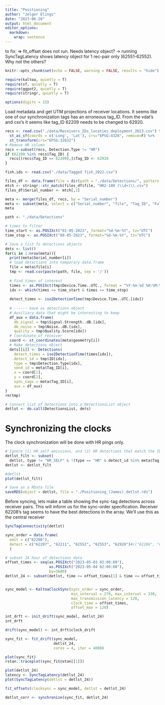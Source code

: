 ```yaml
---
title: "Positioning"
author: "Jelger Elings"
date: "2023-06-28"
output: html_document
editor_options: 
  markdown: 
    wrap: sentence
---
```



to fix:
 => fit_offset does not run. Needs latency object? 
  -> running SyncTagLatency shows latency object for 1 rec-pair only (62551-62552). Why not the others? 

```r
knitr::opts_chunk$set(echo = FALSE, warning = FALSE, results = "hide")

require(kaltoa, quietly = T)
require(sf, quietly = T)
require(ggpot2, quietly = T)
require(stringr, quietly = T)

options(digits = 15)
```

Load metadata and get UTM projections of receiver locations.
It seems like one of our synchronization tags has an erroneous tag_ID.
From the vdat's and csv's it seems like tag_ID 62209 needs to be changed to 62920.

```r
recs <- read.csv("./data/Receivers_IDs_locaties_deployment_2023.csv") %>%
  st_as_sf(coords = c('Long', 'Lat'), crs="EPSG:4326", remove=F) %>%
  st_transform(crs="EPSG:32632")
# Remove HR column
recs <-subset(recs, Detection.Type != "HR")
if (62209 %in% recs$Tag_ID) {
  recs[(recs$Tag_ID == 62209),]$Tag_ID <- 62920
}

fish.ids <- read.csv("./data/Tagged fish_2022.csv")
```


```r
files_df <- data.frame(file = dir(path = "./data/Detections/", pattern = "*.\\.csv"))
mtch <- stringr::str_match(files_df$file, "HR2-180 (\\d+)\\.csv")
files_df$Serial_number <- mtch[,2]

meta <- merge(files_df, recs, by = "Serial_number")
meta <- subset(meta, select = c("Serial_number", "file", "Tag_ID", "Full_Tag_ID", "geometry"))
meta
```

```r
path <- "./data/Detections"

# times to filter
time_start <- as.POSIXct("01-05-2023", format="%d-%m-%Y", tz="UTC")
time_stop <- as.POSIXct("08-05-2023", format="%d-%m-%Y", tz="UTC")

# Save a list fo detections objects
dets <- list()
for(i in 1:nrow(meta)){
  print(meta$Serial_number[i])
  # load detections into temporary data.frame
  file = meta$file[i]
  tmp <- read.csv(paste(path, file, sep = '/'))
  
  # Find times of interest
  times <- as.POSIXct(tmp$Device.Time..UTC., format = "%Y-%m-%d %H:%M:%OS")
  idx <- which(times >= time_start & times <= time_stop)
  
  detect_times <- iso2DetectionTime(tmp$Device.Time..UTC.[idx])
  
  # ------ Save as detections object
  # Auxiliary data that might be interesting to keep
  df_aux = data.frame(
    db_signal = tmp$Signal.Strength..dB.[idx],
    db_noise = tmp$Noise..dB.[idx],
    quality = tmp$Quality.Score[idx])
  # Coordinate of receiver
  coord <- st_coordinates(meta$geometry[i])
  # Make detections object
  dets[[i]] <- Detections(
    detect_times = iso2DetectionTime(times[idx]), 
    detect_id = tmp$ID[idx], 
    type = tmp$Detection.Type[idx], 
    send_id = meta$Tag_ID[i], 
    x = coord[1], 
    y = coord[2], 
    sync_tags = meta$Tag_ID[i], 
    aux = df_aux)
}
rm(tmp)

# Convert list of Detections into a DetectionsList object
detlst <- do.call(DetectionsList, dets)
```

# Synchronizing the clocks

The clock synchronization will be done with HR pings only. 

```r
# Ignore (1) HR_self emissions, and (2) HR detections that match the IDs of sync tags.
detlst_filt <- subset(
  detlst, type != "HR_SELF" & !(type == "HR" & detect_id %in% meta$Tag_ID))
detlst <- detlst_filt

#detlst
plot(detlst_filt)

# Save as a RData file
saveRDS(object = detlst, file = "./Positioning_(James)_detlst.rds")
```

Before syncing, lets make a table showing the sync-tag detections across receiver pairs.
This will inform us for the sync-order specification. Receiver 62208's tag seems to have the best detections in the array. We'll use this as the central receiver

```r
SyncTagConnectivity(detlst)
```

```r
sync_order = data.frame(
  emit = c("62208"),
  detect = c("62207", "62211", "62552", "62553", "62920")#c("62206", "62207", "62208", "62211", "62551", "62552", "62553", "62920")
  )

# subset 24 hour of detections data
offset_times <- seq(as.POSIXct("2023-05-03 02:00:00"),
                    as.POSIXct("2023-05-04 02:00:00"),
                    by=3600)
detlst_24 <- subset(detlst, time >= offset_times[1] & time <= offset_times[length(offset_times)])


sync_model <- KaltoaClockSync(sync_order = sync_order,
                              min_interval = 270, max_interval = 330,
                              max_transmission_latency = 120,
                              clock_time = offset_times,
                              offset_max = 120)

int_drft <- init_drift(sync_model, detlst_24)
int_drft

drift(sync_model) <- int_drft$clock_drift

sync_fit <- fit_drift(sync_model,      
                      detlst_24,
                      cores = 4, iter = 4000)

plot(sync_fit)
rstan::traceplot(sync_fit@stan[[1]])

plot(detlst_24)
latency <- SyncTagLatency(detlst_24)
plot(SyncTagLatency(detlst = detlst_24))

fit_offsets(clocksync = sync_model, detlst = detlst_24)

detlst_corr <- synchronize(sync_fit, detlst_24) 
```
